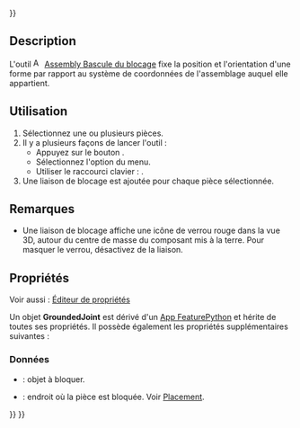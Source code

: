 <languages/>
{{UnfinishedDocu{{#translation:}}}}

{{Docnav/fr
|[[Assembly_ExportASMT/fr|Exporter un fichier ASMT]]
|[[Assembly_CreateJointFixed/fr|Liaison fixe]]
|[[Assembly_Workbench/fr|Atelier Assembly]]
|IconL=Assembly_ExportASMT.svg
|IconR=Assembly_CreateJointFixed.svg
|IconC=Workbench_Assembly.svg
}}

{{GuiCommand/fr
|Name=Assembly ToggleGrounded
|Name/fr=Assembly Bascule du blocage
|MenuLocation=Assemblage → Activer/désactiver le blocage
|Workbenches=[[Assembly_Workbench/fr|Assembly]]
|Shortcut={{KEY|G}}
|Version=1.0
|SeeAlso=
}}

==Description==

L'outil [[Image:Assembly_ToggleGrounded.svg|16px]] [[Assembly_ToggleGrounded/fr|Assembly Bascule du blocage]] fixe la position et l'orientation d'une forme par rapport au système de coordonnées de l'assemblage auquel elle appartient.

<span id="Usage"></span>
==Utilisation==

# Sélectionnez une ou plusieurs pièces.
# Il y a plusieurs façons de lancer l'outil :
#* Appuyez sur le bouton {{Button|[[Image:Assembly_ToggleGrounded.svg|16px]] [[Assembly_ToggleGrounded/fr|Activer/désactiver le blocage]]}}.
#* Sélectionnez l'option {{MenuCommand|Assemblage → [[Image:Assembly_ToggleGrounded.svg|16px]] Activer/désactiver le blocage}} du menu.
#* Utiliser le raccourci clavier : {{KEY|G}}.
# Une liaison de blocage est ajoutée pour chaque pièce sélectionnée.

<span id="Notes"></span>
==Remarques==

<div class="mw-translate-fuzzy">
* Une liaison de blocage affiche une icône de verrou rouge dans la vue 3D, autour du centre de masse du composant mis à la terre. Pour masquer le verrou, désactivez {{PropertyView|Visibility}} de la liaison.
</div>

<span id="Properties"></span>
==Propriétés==

Voir aussi : [[Property_editor/fr|Éditeur de propriétés]]

Un objet '''GroundedJoint''' est dérivé d'un [[App_FeaturePython/fr|App FeaturePython]] et hérite de toutes ses propriétés. Il possède également les propriétés supplémentaires suivantes :

<span id="Data"></span>
===Données===

{{TitleProperty|Ground}}

* {{PropertyData|Object To Ground|Link}} : objet à bloquer.
* {{PropertyData|Placement|Placement}} : endroit où la pièce est bloquée. Voir [[Placement/fr|Placement]].


{{Docnav/fr
|[[Assembly_ExportASMT/fr|Exporter un fichier ASMT]]
|[[Assembly_CreateJointFixed/fr|Liaison fixe]]
|[[Assembly_Workbench/fr|Atelier Assembly]]
|IconL=Assembly_ExportASMT.svg
|IconR=Assembly_CreateJointFixed.svg
|IconC=Workbench_Assembly.svg
}}

{{Assembly_Tools_navi{{#translation:}}}}
{{Userdocnavi{{#translation:}}}}
